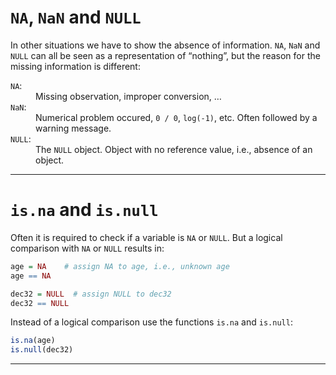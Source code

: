 # `NA`, `NaN` and `NULL`

In other situations we have to show the absence of information.
`NA`, `NaN` and `NULL` can all be seen as a representation of "nothing", but the 
reason for the missing information is different:

`NA`:
: Missing observation, improper conversion, ...

`NaN`:
: Numerical problem occured, `0 / 0`, `log(-1)`, etc. Often followed by a 
  warning message.

`NULL`:
: The `NULL` object. Object with no reference value, i.e., absence of an object.

---

# `is.na` and `is.null`

Often it is required to check if a variable is `NA` or `NULL`. But a logical 
comparison with `NA` or `NULL` results in:

```r
age = NA    # assign NA to age, i.e., unknown age
age == NA

dec32 = NULL  # assign NULL to dec32
dec32 == NULL
```

Instead of a logical comparison use the functions `is.na` and `is.null`:

```r
is.na(age)
is.null(dec32)
```

---
